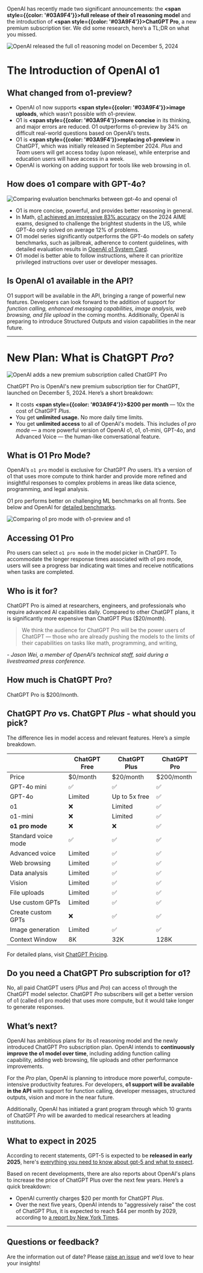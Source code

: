 OpenAI has recently made two significant announcements: the **<span style={{color: '#03A9F4'}}>full release of their o1 reasoning model</span>** and the introduction of **<span style={{color: '#03A9F4'}}>ChatGPT Pro</span>**, a new premium subscription tier. We did some research, here’s a TL;DR on what you missed.

![OpenAI released the full o1 reasoning model on December 5, 2024](/static/blog/openai-o1-and-chatgpt-pro/o1-cover.webp)

# The Introduction of OpenAI o1

## What changed from o1-preview?

- OpenAI o1 now supports **<span style={{color: '#03A9F4'}}>image uploads</span>**, which wasn’t possible with o1-preview.
- O1 is **<span style={{color: '#03A9F4'}}>more concise</span>** in its thinking, and major errors are reduced. O1 outperforms o1-preview by 34% on difficult real-world questions based on OpenAI’s tests.
- O1 is **<span style={{color: '#03A9F4'}}>replacing o1-preview</span>** in ChatGPT, which was initially released in September 2024. _Plus_ and _Team_ users will get access today (upon release), while enterprise and education users will have access in a week.
- OpenAI is working on adding support for tools like web browsing in o1.

## How does o1 compare with GPT-4o?

![Comparing evaluation benchmarks between gpt-4o and openai o1](/static/blog/openai-o1-and-chatgpt-pro/o1-improvement.webp)

- O1 is more concise, powerful, and provides better reasoning in general.
- In Math, <a href="https://openai.com/index/learning-to-reason-with-llms/" target="_blank">o1 achieved an impressive 83% accuracy</a> on the 2024 AIME exams, designed to challenge the brightest students in the US, while GPT-4o only solved on average 12% of problems.
- O1 model series significantly outperforms the GPT-4o models on safety benchmarks, such as jailbreak, adherence to content guidelines, with detailed evaluation results in <a href="https://openai.com/index/openai-o1-system-card/" target="_blank">OpenAI o1 System Card</a>.
- O1 model is better able to follow instructions, where it can prioritize privileged instructions over user or developer messages.

## Is OpenAI o1 available in the API?

O1 support will be available in the API, bringing a range of powerful new features. Developers can look forward to the addition of support for _function calling, enhanced messaging capabilities, image analysis, web browsing, and file upload_ in the coming months. Additionally, OpenAI is preparing to introduce Structured Outputs and vision capabilities in the near future.

<CallToAction
  title="Save up to 70% on your OpenAI API cost ⚡️"
  description="Helicone users can cache their responses, optimize prompts, and more."
  primaryButtonText="Get started for free"
  primaryButtonLink="/signin"
  secondaryButtonText="Calculate API costs"
  secondaryButtonLink="/llm-cost"
/>

---

# New Plan: What is ChatGPT _Pro_?

![OpenAI adds a new premium subscription called ChatGPT Pro](/static/blog/openai-o1-and-chatgpt-pro/chatgpt-pro.webp)

ChatGPT Pro is OpenAI's new premium subscription tier for ChatGPT, launched on December 5, 2024. Here’s a short breakdown:

- It costs **<span style={{color: '#03A9F4'}}>$200 per month</span>** — 10x the cost of ChatGPT _Plus_.
- You get **unlimited usage.** No more daily time limits.
- You get **unlimited access** to all of OpenAI's models. This includes _o1 pro mode_ — a more powerful version of OpenAI o1, o1, o1-mini, GPT-4o, and Advanced Voice — the human-like conversational feature.

## What is O1 Pro Mode?

OpenAI’s `o1 pro` model is exclusive for ChatGPT _Pro_ users. It’s a version of o1 that uses more compute to think harder and provide more refined and insightful responses to complex problems in areas like data science, programming, and legal analysis.

O1 pro performs better on challenging ML benchmarks on all fronts. See below and OpenAI for <a href="https://openai.com/index/introducing-chatgpt-pro/" target="_blank">detailed benchmarks</a>.

![Comparing o1 pro mode with o1-preview and o1](/static/blog/openai-o1-and-chatgpt-pro/o1-pro-mode-comparison.webp)

## Accessing O1 Pro

Pro users can select `o1 pro mode` in the model picker in ChatGPT. To accommodate the longer response times associated with o1 pro mode, users will see a progress bar indicating wait times and receive notifications when tasks are completed.

## Who is it for?

ChatGPT Pro is aimed at researchers, engineers, and professionals who require advanced AI capabilities daily. Compared to other ChatGPT plans, it is significantly more expensive than ChatGPT Plus ($20/month).

> We think the audience for ChatGPT Pro will be the power users of ChatGPT — those who are already pushing the models to the limits of their capabilities on tasks like math, programming, and writing,

_- Jason Wei, a member of OpenAI’s technical staff, said during a livestreamed press conference._

## How much is ChatGPT Pro?

ChatGPT Pro is $200/month.

## ChatGPT _Pro_ vs. ChatGPT _Plus_ - what should you pick?

The difference lies in model access and relevant features. Here’s a simple breakdown.

|                     | **ChatGPT Free** | **ChatGPT Plus** | **ChatGPT Pro** |
| ------------------- | ---------------- | ---------------- | --------------- |
| Price               | $0/month         | $20/month        | $200/month      |
| GPT-4o mini         | ✅               | ✅               | ✅              |
| GPT-4o              | Limited          | Up to 5x free    | ✅              |
| o1                  | ❌               | Limited          | ✅              |
| o1-mini             | ❌               | Limited          | ✅              |
| **o1 pro mode**     | ❌               | ❌               | ✅              |
| Standard voice mode | ✅               | ✅               | ✅              |
| Advanced voice      | Limited          | ✅               | ✅              |
| Web browsing        | Limited          | ✅               | ✅              |
| Data analysis       | Limited          | ✅               | ✅              |
| Vision              | Limited          | ✅               | ✅              |
| File uploads        | Limited          | ✅               | ✅              |
| Use custom GPTs     | Limited          | ✅               | ✅              |
| Create custom GPTs  | ❌               | ✅               | ✅              |
| Image generation    | Limited          | ✅               | ✅              |
| Context Window      | 8K               | 32K              | 128K            |

For detailed plans, visit <a href="https://openai.com/chatgpt/pricing/" target="_blank">ChatGPT Pricing</a>.

## Do you need a ChatGPT Pro subscription for o1?

No, all paid ChatGPT users (_Plus_ and _Pro_) can access o1 through the ChatGPT model selector. ChatGPT _Pro_ subscribers will get a better version of o1 (called o1 pro mode) that uses more compute, but it would take longer to generate responses.

## What’s next?

OpenAI has ambitious plans for its o1 reasoning model and the newly introduced ChatGPT Pro subscription plan. OpenAI intends to **continuously improve the o1 model over time**, including adding function calling capability, adding web browsing, file uploads and other performance improvements.

For the _Pro_ plan, OpenAI is planning to introduce more powerful, compute-intensive productivity features. For developers, **o1 support will be available in the API** with support for function calling, developer messages, structured outputs, vision and more in the near future.

Additionally, OpenAI has initiated a grant program through which 10 grants of ChatGPT _Pro_ will be awarded to medical researchers at leading institutions.

## What to expect in 2025

According to recent statements, GPT-5 is expected to be **released in early 2025**, here's <a href="https://www.helicone.ai/blog/openai-gpt-5" target="_blank">everything you need to know about gpt-5 and what to expect</a>.

Based on recent developments, there are also reports about OpenAI's plans to increase the price of ChatGPT Plus over the next few years. Here’s a quick breakdown:

- OpenAI currently charges $20 per month for ChatGPT _Plus_.
- Over the next five years, OpenAI intends to "aggressively raise" the cost of ChatGPT Plus, it is expected to reach $44 per month by 2029, according to <a href="https://www.nytimes.com/2024/09/27/technology/openai-chatgpt-investors-funding.html" target="_blank">a report by New York Times</a>.

---

## Questions or feedback?

Are the information out of date? Please <a href="https://github.com/Helicone/helicone/pulls" target="_blank">raise an issue</a> and we’d love to hear your insights!
